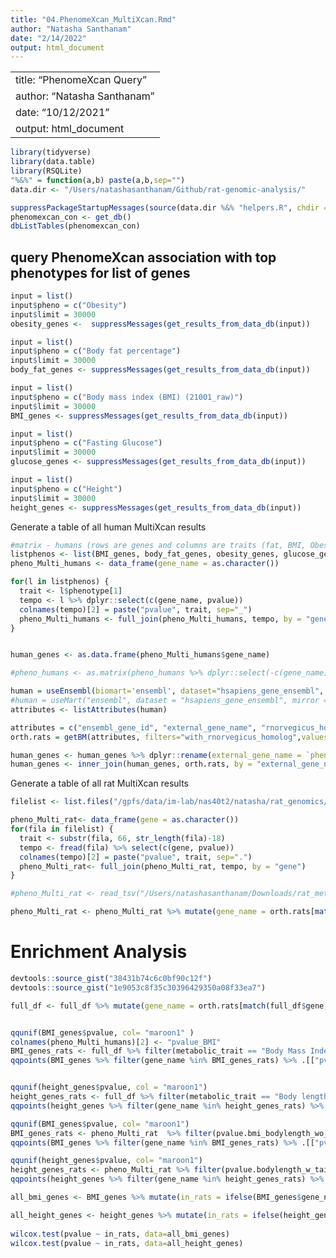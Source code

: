 ```yaml
---
title: "04.PhenomeXcan_MultiXcan.Rmd"
author: "Natasha Santhanam"
date: "2/14/2022"
output: html_document
---
```


---
title: "PhenomeXcan Query"
author: "Natasha Santhanam"
date: "10/12/2021"
output: html_document
---

```r
library(tidyverse)
library(data.table)
library(RSQLite)
"%&%" = function(a,b) paste(a,b,sep="")
data.dir <- "/Users/natashasanthanam/Github/rat-genomic-analysis/"
```

```r
suppressPackageStartupMessages(source(data.dir %&% "helpers.R", chdir = TRUE))
phenomexcan_con <- get_db()
dbListTables(phenomexcan_con)
```

## query PhenomeXcan association with top phenotypes for list of genes


```r
input = list()
input$pheno = c("Obesity")
input$limit = 30000
obesity_genes <-  suppressMessages(get_results_from_data_db(input))
```


```r
input = list()
input$pheno = c("Body fat percentage")
input$limit = 30000
body_fat_genes <- suppressMessages(get_results_from_data_db(input))
```

```r
input = list()
input$pheno = c("Body mass index (BMI) (21001_raw)")
input$limit = 30000
BMI_genes <- suppressMessages(get_results_from_data_db(input))
```


```r
input = list()
input$pheno = c("Fasting Glucose")
input$limit = 30000
glucose_genes <- suppressMessages(get_results_from_data_db(input))
```


```r
input = list()
input$pheno = c("Height")
input$limit = 30000
height_genes <- suppressMessages(get_results_from_data_db(input))
```


Generate a table of all human MultiXcan results
```r
#matrix - humans (rows are genes and columns are traits (fat, BMI, Obesity))
listphenos <- list(BMI_genes, body_fat_genes, obesity_genes, glucose_genes, height_genes)
pheno_Multi_humans <- data_frame(gene_name = as.character())

for(l in listphenos) {
  trait <- l$phenotype[1]
  tempo <- l %>% dplyr::select(c(gene_name, pvalue))
  colnames(tempo)[2] = paste("pvalue", trait, sep="_")
  pheno_Multi_humans <- full_join(pheno_Multi_humans, tempo, by = "gene_name")
}


human_genes <- as.data.frame(pheno_Multi_humans$gene_name)

#pheno_humans <- as.matrix(pheno_humans %>% dplyr::select(-c(gene_name)))
```


```r
human = useEnsembl(biomart='ensembl', dataset="hsapiens_gene_ensembl", mirror = "uswest")
#human = useMart("ensembl", dataset = "hsapiens_gene_ensembl", mirror = "uswest")
attributes <- listAttributes(human)

attributes = c("ensembl_gene_id", "external_gene_name", "rnorvegicus_homolog_ensembl_gene", "rnorvegicus_homolog_associated_gene_name")
orth.rats = getBM(attributes, filters="with_rnorvegicus_homolog",values=TRUE, mart = human, uniqueRows=TRUE)

human_genes <- human_genes %>% dplyr::rename(external_gene_name = `pheno_Multi_humans$gene_name`)
human_genes <- inner_join(human_genes, orth.rats, by = "external_gene_name") %>% dplyr::select(c(external_gene_name, rnorvegicus_homolog_associated_gene_name))
```

Generate a table of all rat MultiXcan results
```r
filelist <- list.files("/gpfs/data/im-lab/nas40t2/natasha/rat_genomics/MultiXcan/results", pattern = "assoc.txt",full.names = TRUE)

pheno_Multi_rat<- data_frame(gene = as.character())
for(fila in filelist) {
  trait <- substr(fila, 66, str_length(fila)-18)
  tempo <- fread(fila) %>% select(c(gene, pvalue))
  colnames(tempo)[2] = paste("pvalue", trait, sep=".")
  pheno_Multi_rat<- full_join(pheno_Multi_rat, tempo, by = "gene")
}

#pheno_Multi_rat <- read_tsv("/Users/natashasanthanam/Downloads/rat_metabolic_MultiXcan_pval_assoc.txt", col_names = TRUE)

pheno_Multi_rat <- pheno_Multi_rat %>% mutate(gene_name = orth.rats[match(pheno_Multi_rat$gene, orth.rats$rnorvegicus_homolog_ensembl_gene),2]$external_gene_name)
```


# Enrichment Analysis
```r
devtools::source_gist("38431b74c6c0bf90c12f")
devtools::source_gist("1e9053c8f35c30396429350a08f33ea7")
```

```r
full_df <- full_df %>% mutate(gene_name = orth.rats[match(full_df$gene, orth.rats$rnorvegicus_homolog_ensembl_gene), 2]$external_gene_name)


qqunif(BMI_genes$pvalue, col= "maroon1" )
colnames(pheno_Multi_humans)[2] <- "pvalue_BMI"
BMI_genes_rats <- full_df %>% filter(metabolic_trait == "Body Mass Index (BMI) with tail")  %>% filter(pvalue <= 0.05) %>% .[["gene_name"]]
qqpoints(BMI_genes %>% filter(gene_name %in% BMI_genes_rats) %>% .[["pvalue"]],pch='+', col = "dodgerblue") 


qqunif(height_genes$pvalue, col = "maroon1")
height_genes_rats <- full_df %>% filter(metabolic_trait == "Body length including tail") %>% filter(pvalue <= 0.05) %>% .[["gene_name"]]
qqpoints(height_genes %>% filter(gene_name %in% height_genes_rats) %>% .[["pvalue"]],pch='+', col="dodgerblue")
```

```r
qqunif(BMI_genes$pvalue, col= "maroon1") 
BMI_genes_rats <- pheno_Multi_rat  %>% filter(pvalue.bmi_bodylength_wo_tail <= 0.05) %>% .[["gene_name"]] %>% na.omit()
qqpoints(BMI_genes %>% filter(gene_name %in% BMI_genes_rats) %>% .[["pvalue"]],pch='+', col="dodgerblue") 

qqunif(height_genes$pvalue, col= "maroon1")
height_genes_rats <- pheno_Multi_rat %>% filter(pvalue.bodylength_w_tail <= 0.05) %>% .[["gene_name"]] %>% na.omit()
qqpoints(height_genes %>% filter(gene_name %in% height_genes_rats) %>% .[["pvalue"]],pch='+', col="dodgerblue")
```

```r
all_bmi_genes <- BMI_genes %>% mutate(in_rats = ifelse(BMI_genes$gene_name %in% BMI_genes_rats, 1, 0))

all_height_genes <- height_genes %>% mutate(in_rats = ifelse(height_genes$gene_name %in% height_genes_rats, 1, 0))
  
wilcox.test(pvalue ~ in_rats, data=all_bmi_genes) 
wilcox.test(pvalue ~ in_rats, data=all_height_genes) 
```

